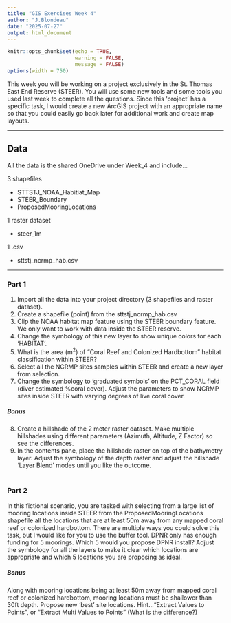 ```yaml
---
title: "GIS Exercises Week 4"
author: "J.Blondeau"
date: "2025-07-27"
output: html_document
---
```


```r
knitr::opts_chunk$set(echo = TRUE,
                      warning = FALSE,
                      message = FALSE)
options(width = 750)
```

This week you will be working on a project exclusively in the St. Thomas East End Reserve (STEER).  You will use some new tools and some tools you used last week to complete all the questions.  Since this 'project' has a specific task, I would create a new ArcGIS project with an appropriate name so that you could easily go back later for additional work and create map layouts.     

***
## Data
All the data is the shared OneDrive under Week_4 and include...

3 shapefiles

- STTSTJ_NOAA_Habitiat_Map
- STEER_Boundary
- ProposedMooringLocations

1 raster dataset

- steer_1m

1 .csv 

- sttstj_ncrmp_hab.csv

***


### Part 1
1. Import all the data into your project directory (3 shapefiles and raster dataset).  
2. Create a shapefile (point) from the sttstj_ncrmp_hab.csv
3. Clip the NOAA habitat map feature using the STEER boundary feature.  We only want to work with data inside the STEER reserve.
4. Change the symbology of this new layer to show unique colors for each 'HABITAT'.
5. What is the area (m^2^) of "Coral Reef and Colonized Hardbottom" habitat classification within STEER?
6. Select all the NCRMP sites samples within STEER and create a new layer from selection.
7. Change the symbology to 'graduated symbols' on the PCT_CORAL field (diver estimated %coral cover).  Adjust the parameters to show NCRMP sites inside STEER with varying degrees of live coral cover.

##### Bonus
8. Create a hillshade of the 2 meter raster dataset.  Make multiple hillshades using different parameters (Azimuth, Altitude, Z Factor) so see the differences. 
9. In the contents pane, place the hillshade raster on top of the bathymetry layer.  Adjust the symbology of the depth raster and adjust the hillshade 'Layer Blend' modes until you like the outcome.
<br><br>

### Part 2

In this fictional scenario, you are tasked with selecting from a large list of mooring locations inside STEER from the  ProposedMooringLocations shapefile all the locations that are at least 50m away from any mapped coral reef or colonized hardbottom.  There are multiple ways you could solve this task, but I would like for you to use the buffer tool.  DPNR only has enough funding for 5 moorings.  Which 5 would you propose DPNR install?  Adjust the symbology for all the layers to make it clear which locations are appropriate and which 5 locations you are proposing as ideal.  

##### Bonus

Along with mooring locations being at least 50m away from mapped coral reef or colonized hardbottom, mooring locations must be shallower than 30ft depth.  Propose new 'best' site locations.  Hint..."Extract Values to Points", or "Extract Multi Values to Points" (What is the difference?)










